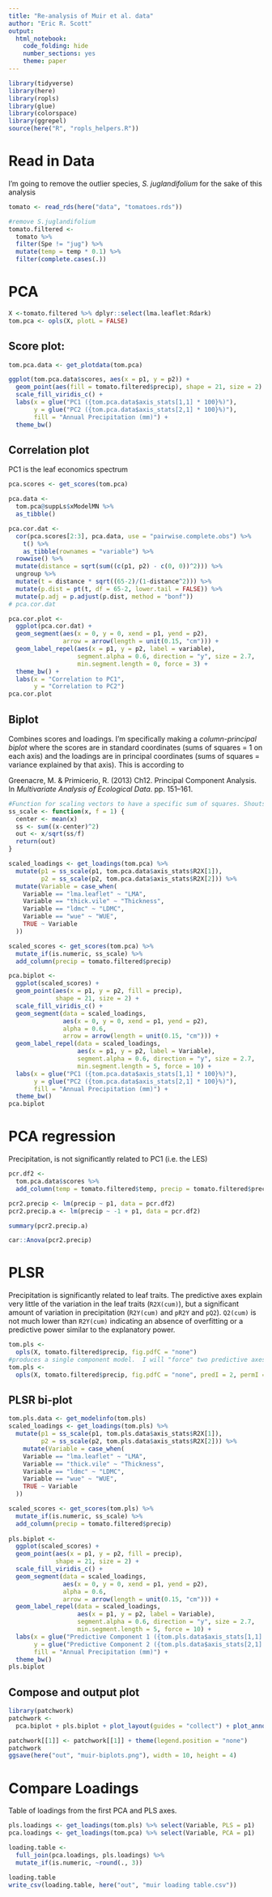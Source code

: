 ```yaml
---
title: "Re-analysis of Muir et al. data"
author: "Eric R. Scott"
output: 
  html_notebook:
    code_folding: hide
    number_sections: yes
    theme: paper
---
```


```r
library(tidyverse)
library(here)
library(ropls)
library(glue)
library(colorspace)
library(ggrepel)
source(here("R", "ropls_helpers.R"))
```

# Read in Data

I'm going to remove the outlier species, *S. juglandifolium* for the sake of this analysis

```r
tomato <- read_rds(here("data", "tomatoes.rds"))

#remove S.juglandifolium
tomato.filtered <-
  tomato %>% 
  filter(Spe != "jug") %>% 
  mutate(temp = temp * 0.1) %>% 
  filter(complete.cases(.))
```


# PCA

```r
X <-tomato.filtered %>% dplyr::select(lma.leaflet:Rdark)
tom.pca <- opls(X, plotL = FALSE)
```

## Score plot:

```r
tom.pca.data <- get_plotdata(tom.pca)

ggplot(tom.pca.data$scores, aes(x = p1, y = p2)) +
  geom_point(aes(fill = tomato.filtered$precip), shape = 21, size = 2) +
  scale_fill_viridis_c() +
  labs(x = glue("PC1 ({tom.pca.data$axis_stats[1,1] * 100}%)"),
       y = glue("PC2 ({tom.pca.data$axis_stats[2,1] * 100}%)"),
       fill = "Annual Precipitation (mm)") +
  theme_bw()
```

## Correlation plot

PC1 is the leaf economics spectrum

```r
pca.scores <- get_scores(tom.pca)

pca.data <-
  tom.pca@suppLs$xModelMN %>%
  as_tibble()

pca.cor.dat <-
  cor(pca.scores[2:3], pca.data, use = "pairwise.complete.obs") %>%
    t() %>%
    as_tibble(rownames = "variable") %>% 
  rowwise() %>% 
  mutate(distance = sqrt(sum((c(p1, p2) - c(0, 0))^2))) %>% 
  ungroup %>% 
  mutate(t = distance * sqrt((65-2)/(1-distance^2))) %>% 
  mutate(p.dist = pt(t, df = 65-2, lower.tail = FALSE)) %>% 
  mutate(p.adj = p.adjust(p.dist, method = "bonf"))
# pca.cor.dat
```
```r
pca.cor.plot <-
  ggplot(pca.cor.dat) +
  geom_segment(aes(x = 0, y = 0, xend = p1, yend = p2),
               arrow = arrow(length = unit(0.15, "cm"))) +
  geom_label_repel(aes(x = p1, y = p2, label = variable),
                   segment.alpha = 0.6, direction = "y", size = 2.7, 
                   min.segment.length = 0, force = 3) +
  theme_bw() +
  labs(x = "Correlation to PC1",
       y = "Correlation to PC2")
pca.cor.plot
```
## Biplot

Combines scores and loadings. I'm specifically making a *column-principal biplot* where the scores are in standard coordinates (sums of squares = 1 on each axis) and the loadings are in principal coordinates (sums of squares = variance explained by that axis).  This is according to

Greenacre, M. & Primicerio, R. (2013) Ch12. Principal Component Analysis. In *Multivariate Analysis of Ecological Data*. pp. 151–161.

```r
#Function for scaling vectors to have a specific sum of squares. Shouts to Ben Tidswell for mathing this for me.
ss_scale <- function(x, f = 1) {
  center <- mean(x)
  ss <- sum((x-center)^2)
  out <- x/sqrt(ss/f)
  return(out)
}
```

```r
scaled_loadings <- get_loadings(tom.pca) %>% 
  mutate(p1 = ss_scale(p1, tom.pca.data$axis_stats$R2X[1]),
         p2 = ss_scale(p2, tom.pca.data$axis_stats$R2X[2])) %>% 
  mutate(Variable = case_when(
    Variable == "lma.leaflet" ~ "LMA",
    Variable == "thick.vile" ~ "Thickness",
    Variable == "ldmc" ~ "LDMC",
    Variable == "wue" ~ "WUE",
    TRUE ~ Variable
  ))

scaled_scores <- get_scores(tom.pca) %>% 
  mutate_if(is.numeric, ss_scale) %>% 
  add_column(precip = tomato.filtered$precip)

pca.biplot <- 
  ggplot(scaled_scores) +
  geom_point(aes(x = p1, y = p2, fill = precip),
             shape = 21, size = 2) +
  scale_fill_viridis_c() +
  geom_segment(data = scaled_loadings, 
               aes(x = 0, y = 0, xend = p1, yend = p2),
               alpha = 0.6,
               arrow = arrow(length = unit(0.15, "cm"))) +
  geom_label_repel(data = scaled_loadings, 
                   aes(x = p1, y = p2, label = Variable),
                   segment.alpha = 0.6, direction = "y", size = 2.7, 
                   min.segment.length = 5, force = 10) +
  labs(x = glue("PC1 ({tom.pca.data$axis_stats[1,1] * 100}%)"),
       y = glue("PC2 ({tom.pca.data$axis_stats[2,1] * 100}%)"),
       fill = "Annual Precipitation (mm)") +
  theme_bw()
pca.biplot
```


# PCA regression

Precipitation, is not significantly related to PC1 (i.e. the LES)

```r
pcr.df2 <-
  tom.pca.data$scores %>% 
  add_column(temp = tomato.filtered$temp, precip = tomato.filtered$precip)
```

```r
pcr2.precip <- lm(precip ~ p1, data = pcr.df2)
pcr2.precip.a <- lm(precip ~ -1 + p1, data = pcr.df2)

summary(pcr2.precip.a)

car::Anova(pcr2.precip)
```


# PLSR

Precipitation is significantly related to leaf traits.  The predictive axes explain very little of the variation in the leaf traits (`R2X(cum)`), but a significant amount of variation in precipitation (`R2Y(cum)` and `pR2Y` and `pQ2`).  `Q2(cum)` is not much lower than `R2Y(cum)` indicating an absence of overfitting or a predictive power similar to the explanatory power.

```r
tom.pls <- 
  opls(X, tomato.filtered$precip, fig.pdfC = "none")
#produces a single component model.  I will "force" two predictive axes for the sake of plotting.
tom.pls <- 
  opls(X, tomato.filtered$precip, fig.pdfC = "none", predI = 2, permI = 1000)
```

## PLSR bi-plot

```r
tom.pls.data <- get_modelinfo(tom.pls)
scaled_loadings <- get_loadings(tom.pls) %>% 
  mutate(p1 = ss_scale(p1, tom.pls.data$axis_stats$R2X[1]),
         p2 = ss_scale(p2, tom.pls.data$axis_stats$R2X[2])) %>% 
    mutate(Variable = case_when(
    Variable == "lma.leaflet" ~ "LMA",
    Variable == "thick.vile" ~ "Thickness",
    Variable == "ldmc" ~ "LDMC",
    Variable == "wue" ~ "WUE",
    TRUE ~ Variable
  ))

scaled_scores <- get_scores(tom.pls) %>% 
  mutate_if(is.numeric, ss_scale) %>% 
  add_column(precip = tomato.filtered$precip)
  
pls.biplot <- 
  ggplot(scaled_scores) +
  geom_point(aes(x = p1, y = p2, fill = precip),
             shape = 21, size = 2) +
  scale_fill_viridis_c() +
  geom_segment(data = scaled_loadings,
               aes(x = 0, y = 0, xend = p1, yend = p2),
               alpha = 0.6,
               arrow = arrow(length = unit(0.15, "cm"))) +
  geom_label_repel(data = scaled_loadings,
                   aes(x = p1, y = p2, label = Variable),
                   segment.alpha = 0.6, direction = "y", size = 2.7, 
                   min.segment.length = 5, force = 10) +
  labs(x = glue("Predictive Component 1 ({tom.pls.data$axis_stats[1,1] * 100}%)"),
       y = glue("Predictive Component 2 ({tom.pls.data$axis_stats[2,1] * 100}%)"),
       fill = "Annual Precipitation (mm)") +
  theme_bw()
pls.biplot
```
## Compose and output plot

```r
library(patchwork)
patchwork <- 
  pca.biplot + pls.biplot + plot_layout(guides = "collect") + plot_annotation(tag_levels = "A" ) & theme(panel.grid = element_blank())

patchwork[[1]] <- patchwork[[1]] + theme(legend.position = "none")
patchwork
ggsave(here("out", "muir-biplots.png"), width = 10, height = 4)
```


# Compare Loadings

Table of loadings from the first PCA and PLS axes.

```r
pls.loadings <- get_loadings(tom.pls) %>% select(Variable, PLS = p1)
pca.loadings <- get_loadings(tom.pca) %>% select(Variable, PCA = p1)

loading.table <-
  full_join(pca.loadings, pls.loadings) %>%
  mutate_if(is.numeric, ~round(., 3))

loading.table
write_csv(loading.table, here("out", "muir loading table.csv"))
```
